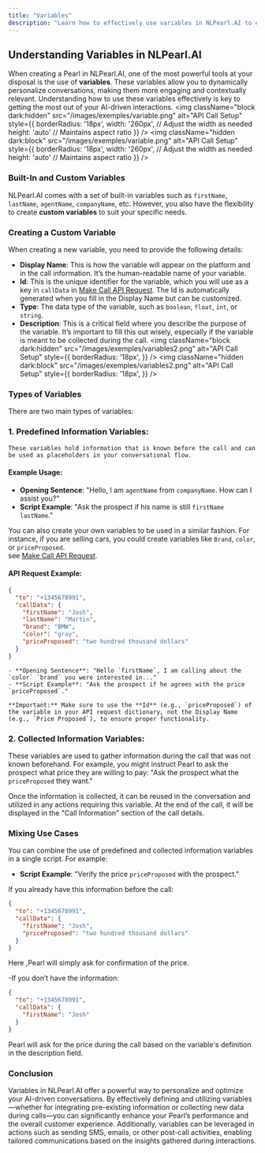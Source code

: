```yaml
---
title: "Variables"
description: "Learn how to effectively use variables in NLPearl.AI to enhance your Pearl's conversational flows."
---
```


## Understanding Variables in NLPearl.AI

When creating a Pearl in NLPearl.AI, one of the most powerful tools at your disposal is the use of **variables**. These variables allow you to dynamically personalize conversations, making them more engaging and contextually relevant. Understanding how to use these variables effectively is key to getting the most out of your AI-driven interactions.
			<img
			  className="block dark:hidden"
			  src="/images/exemples/variable.png"
			  alt="API Call Setup"
			  style={{ 
				borderRadius: '18px', 
				width: '260px', // Adjust the width as needed
				height: 'auto'  // Maintains aspect ratio
			  }}
			/>
			<img
			  className="hidden dark:block"
			  src="/images/exemples/variable.png"
			  alt="API Call Setup"
			   style={{ 
				borderRadius: '18px', 
				width: '260px', // Adjust the width as needed
				height: 'auto'  // Maintains aspect ratio
			  }}
			/>
### Built-In and Custom Variables

NLPearl.AI comes with a set of built-in variables such as `firstName`, `lastName`, `agentName`, `companyName`, etc. However, you also have the flexibility to create **custom variables** to suit your specific needs.

### Creating a Custom Variable

When creating a new variable, you need to provide the following details:

- **Display Name**: This is how the variable will appear on the platform and in the call information. It’s the human-readable name of your variable.
- **Id**: This is the unique identifier for the variable, which you will use as a key in `callData` in [Make Call API Request](/api-reference/outbound/make-call). The Id is automatically generated when you fill in the Display Name but can be customized.
- **Type**: The data type of the variable, such as `boolean`, `float`, `int`, or `string`.
- **Description**: This is a critical field where you describe the purpose of the variable. It’s important to fill this out wisely, especially if the variable is meant to be collected during the call.
		<img
			  className="block dark:hidden"
			  src="/images/exemples/variables2.png"
			  alt="API Call Setup"
			  style={{ 
				borderRadius: '18px', 
			  }}
			/>
			<img
			  className="hidden dark:block"
			  src="/images/exemples/variables2.png"
			  alt="API Call Setup"
			   style={{ 
				borderRadius: '18px', 
			  }}
			/>
### Types of Variables

There are two main types of variables:

### 1. **Predefined Information Variables**: 
	These variables hold information that is known before the call and can be used as placeholders in your conversational flow.

   #### Example Usage:
   - **Opening Sentence**: "Hello, I am `agentName` from `companyName`. How can I assist you?"
   - **Script Example**: "Ask the prospect if his name is still `firstName` `lastName`."

   You can also create your own variables to be used in a similar fashion. For instance, if you are selling cars, you could create variables like `Brand`, `color`, or `priceProposed`.
   <br/>
   see [Make Call API Request](/api-reference/outbound/make-call).
   #### API Request Example:
   ```json
   {
     "to": "+1345678991",
     "callData": {
       "firstName": "Josh",
       "lastName": "Martin",
       "brand": "BMW",
       "color": "gray",
       "priceProposed": "two hundred thousand dollars"
     }
   }
   ```
	- **Opening Sentence**: "Hello `firstName`, I am calling about the `color` `brand` you were interested in..."
	- **Script Example**: "Ask the prospect if he agrees with the price `priceProposed`."

	**Important:** Make sure to use the **Id** (e.g., `priceProposed`) of the variable in your API request dictionary, not the Display Name (e.g., `Price Proposed`), to ensure proper functionality.
	   
	   
<a id="collected-information-variables"></a>   
### 2. **Collected Information Variables**:
 These variables are used to gather information during the call that was not known beforehand. For example, you might instruct Pearl to ask the prospect what price they are willing to pay: "Ask the prospect what the `priceProposed` they want."

   Once the information is collected, it can be reused in the conversation and utilized in any actions requiring this variable. At the end of the call, it will be displayed in the "Call Information" section of the call details.

### Mixing Use Cases

You can combine the use of predefined and collected information variables in a single script. For example:

- **Script Example**: "Verify the price `priceProposed` with the prospect."

If you already have this information before the call:
```json
{
  "to": "+1345678991",
  "callData": {
    "firstName": "Josh",
    "priceProposed": "two hundred thousand dollars"
  }
}
```
Here ,Pearl will simply ask for confirmation of the price. 

-If you don’t have the information:
```json
{
  "to": "+1345678991",
  "callData": {
    "firstName": "Josh"
  }
}
```
Pearl will ask for the price during the call based on the variable's definition in the description field.

### Conclusion

Variables in NLPearl.AI offer a powerful way to personalize and optimize your AI-driven conversations. By effectively defining and utilizing variables—whether for integrating pre-existing information or collecting new data during calls—you can significantly enhance your Pearl’s performance and the overall customer experience. Additionally, variables can be leveraged in actions such as sending SMS, emails, or other post-call activities, enabling tailored communications based on the insights gathered during interactions.